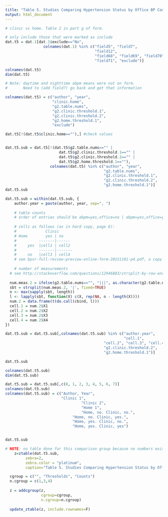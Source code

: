 ```yaml
---
title: "Table 5. Studies Comparing Hypertension Status by Office BP Compared to Hypertension Status by Home BP Monitoring"
output: html_document
---
```


```r

# clinic vs home. Table 2 in part g of form.

# only include those that were marked as include
dat.t5 = dat.1[dat.1$exclude=="No",
                 colnames(dat.1) %in% c("field5", "field7",
                                        "field12",
                                        "field68", "field69", "field70",
                                        "field71", "exclude")]

colnames(dat.t5)
dim(dat.t5)

# Note: daytime and nighttime abpm means were not on form.
#       Need to (add field?) go back and get that information

colnames(dat.t5) = c("author", "year", 
                     "clinic.home",
                     "g2.table.nums", 
                     "g2.clinic.threshold.1",
                     "g2.clinic.threshold.2",
                     "g2.home.threshold.1",
                     "exclude")

dat.t5[!(dat.t5$clinic.home==""),] #check values


dat.t5.sub = dat.t5[!(dat.t5$g2.table.nums=="" |
                        dat.t5$g2.clinic.threshold.1=="" |
                        dat.t5$g2.clinic.threshold.2=="" |
                        dat.t5$g2.home.threshold.1==""),
                    colnames(dat.t5) %in% c("author", "year",
                                            "g2.table.nums",
                                            "g2.clinic.threshold.1",
                                            "g2.clinic.threshold.2",
                                            "g2.home.threshold.1")]
dat.t5.sub

dat.t5.sub = within(dat.t5.sub, {
    author.year = paste(author, year, sep=", ")
    
    # table counts
    # order of entries should be abpm=yes,office=no | abpm=yes,office=yes | abpm=no, office=no | abpm=no,office=yes
    
    # cells as follows (as in hard copy, page 6):
    #             Clinic
    # Home        yes | no
    #          -------|------
    #     yes  |cell1 | cell2
    #          -------|-------
    #     no   |cell3 | cell4 
    # see bpsr-full-review-preview-online-form-20151101-p4.pdf, a copy of the online form
    
    # number of measurements
  # see http://stackoverflow.com/questions/12946883/strsplit-by-row-and-distribute-results-by-column-in-data-frame
  
  num.meas.2 = ifelse(g2.table.nums=="", "|||", as.character(g2.table.nums))
  sbt = strsplit(num.meas.2, '|', fixed=TRUE)
  n <- max(sapply(sbt, length))
  l <- lapply(sbt, function(X) c(X, rep(NA, n - length(X))))
  num.2 = data.frame(t(do.call(cbind, l)))
  cell.1 = num.2$X1
  cell.2 = num.2$X2
  cell.3 = num.2$X3
  cell.4 = num.2$X4
})

dat.t5.sub = dat.t5.sub[,colnames(dat.t5.sub) %in% c("author.year",
                                                     "cell.1",
                                            "cell.2", "cell.3", "cell.4",                                               "g2.clinic.threshold.1",
                                            "g2.clinic.threshold.2",
                                            "g2.home.threshold.1")]

dat.t5.sub

colnames(dat.t5.sub)
dim(dat.t5.sub)

dat.t5.sub = dat.t5.sub[,c(8, 1, 2, 3, 4, 5, 6, 7)]
colnames(dat.t5.sub)
colnames(dat.t5.sub) = c("Author, Year",
                         "Clinic 1",
                                  "Clinic 2",
                                  "Home 1",
                                  "Home, no. Clinic, no.",
                              "Home, no. Clinic, yes.",
                              "Home, yes. Clinic, no.", 
                              "Home, yes. Clinic, yes")


dat.t5.sub

```


```r
# NOTE: no table done for this comparison group because no numbers exist for this particular table.
    z=ztable(dat.t5.sub,
         zebra=2,
         zebra.color = "platinum",
         caption="Table 5. Studies Comparing Hypertension Status by Office BP Compared to Hypertension Status by Home BP Monitoring")

  cgroup = c("", "Thresholds", "Counts")
  n.cgroup = c(1,3,4)
  
  z = addcgroup(z, 
                cgroup=cgroup, 
                n.cgroup=n.cgroup)
  
  update_ztable(z, include.rownames=F)
  
```
